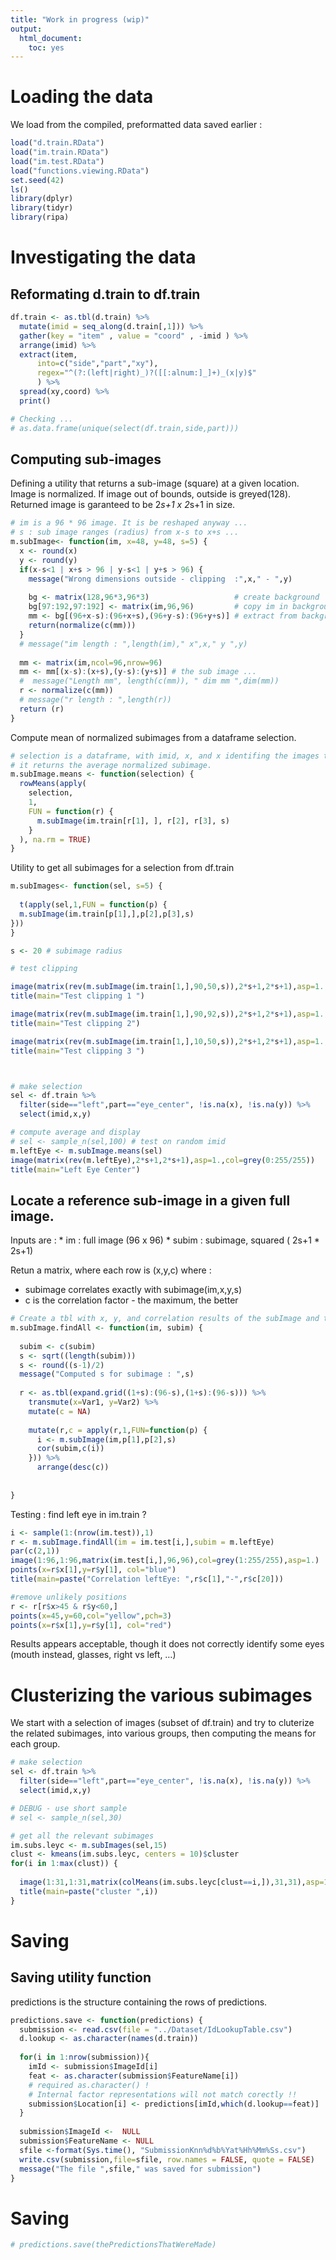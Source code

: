 ```yaml
---
title: "Work in progress (wip)"
output: 
  html_document: 
    toc: yes
---
```



# Loading the data

We load from the compiled, preformatted data saved earlier :

```r
load("d.train.RData")
load("im.train.RData")
load("im.test.RData")
load("functions.viewing.RData")
set.seed(42)
ls()
library(dplyr)
library(tidyr)
library(ripa)
```

# Investigating the data

## Reformating d.train to df.train

```r
df.train <- as.tbl(d.train) %>%
  mutate(imid = seq_along(d.train[,1])) %>%
  gather(key = "item" , value = "coord" , -imid ) %>%
  arrange(imid) %>%
  extract(item,
      into=c("side","part","xy"), 
      regex="^(?:(left|right)_)?([[:alnum:]_]+)_(x|y)$"
      ) %>%
  spread(xy,coord) %>%
  print()

# Checking ...
# as.data.frame(unique(select(df.train,side,part)))


```



## Computing sub-images

Defining a utility that returns a sub-image (square) at a given location. Image is normalized. If image out of bounds, outside is greyed(128). Returned image is garanteed to be 2*s+1 x 2*s+1 in size.

```r

# im is a 96 * 96 image. It is be reshaped anyway ...
# s : sub image ranges (radius) from x-s to x+s ...
m.subImage<- function(im, x=48, y=48, s=5) {
  x <- round(x)
  y <- round(y)
  if(x-s<1 | x+s > 96 | y-s<1 | y+s > 96) { 
    message("Wrong dimensions outside - clipping  :",x," - ",y)
    
    bg <- matrix(128,96*3,96*3)                   # create background
    bg[97:192,97:192] <- matrix(im,96,96)         # copy im in background
    mm <- bg[(96+x-s):(96+x+s),(96+y-s):(96+y+s)] # extract from background
    return(normalize(c(mm)))
  }
  # message("im length : ",length(im)," x",x," y ",y)
 
  mm <- matrix(im,ncol=96,nrow=96)
  mm <- mm[(x-s):(x+s),(y-s):(y+s)] # the sub image ...
  #  message("Length mm", length(c(mm)), " dim mm ",dim(mm))
  r <- normalize(c(mm))
  # message("r length : ",length(r))
  return (r)
}

```

Compute mean of normalized subimages from a dataframe selection.

```r
# selection is a dataframe, with imid, x, and x identifing the images to process
# it returns the average normalized subimage.
m.subImage.means <- function(selection) {
  rowMeans(apply(
    selection,
    1,
    FUN = function(r) {
      m.subImage(im.train[r[1], ], r[2], r[3], s)
    }
  ), na.rm = TRUE)
}

```

Utility to get all subimages for a selection from df.train

```r
m.subImages<- function(sel, s=5) {
  
  t(apply(sel,1,FUN = function(p) {
  m.subImage(im.train[p[1],],p[2],p[3],s)
}))
}
```


```r

s <- 20 # subimage radius

# test clipping

image(matrix(rev(m.subImage(im.train[1,],90,50,s)),2*s+1,2*s+1),asp=1.,col=grey(0:255/255))
title(main="Test clipping 1 ")

image(matrix(rev(m.subImage(im.train[1,],90,92,s)),2*s+1,2*s+1),asp=1.,col=grey(0:255/255))
title(main="Test clipping 2")

image(matrix(rev(m.subImage(im.train[1,],10,50,s)),2*s+1,2*s+1),asp=1.,col=grey(0:255/255))
title(main="Test clipping 3 ")



# make selection
sel <- df.train %>%
  filter(side=="left",part=="eye_center", !is.na(x), !is.na(y)) %>%
  select(imid,x,y) 

# compute average and display
# sel <- sample_n(sel,100) # test on random imid
m.leftEye <- m.subImage.means(sel)
image(matrix(rev(m.leftEye),2*s+1,2*s+1),asp=1.,col=grey(0:255/255))
title(main="Left Eye Center")

```


## Locate a reference sub-image in a given full image.

Inputs are : 
 * im : full image (96 x 96)
 * subim : subimage, squared ( 2s+1 * 2s+1)
 
 Retun a matrix, where each row is  (x,y,c) where :
 
 * subimage correlates exactly with subimage(im,x,y,s)
 * c is the correlation factor - the maximum, the better

```r
# Create a tbl with x, y, and correlation results of the subImage and the image position
m.subImage.findAll <- function(im, subim) {
 
  subim <- c(subim)
  s <- sqrt((length(subim)))
  s <- round((s-1)/2)
  message("Computed s for subimage : ",s)
  
  r <- as.tbl(expand.grid((1+s):(96-s),(1+s):(96-s))) %>%
    transmute(x=Var1, y=Var2) %>%
    mutate(c = NA)
  
    mutate(r,c = apply(r,1,FUN=function(p) {
      i <- m.subImage(im,p[1],p[2],s)
      cor(subim,c(i))
    })) %>%
      arrange(desc(c))
  
  
}

```


Testing : find left eye in im.train ?

```r
i <- sample(1:(nrow(im.test)),1)
r <- m.subImage.findAll(im = im.test[i,],subim = m.leftEye)
par(c(2,1))
image(1:96,1:96,matrix(im.test[i,],96,96),col=grey(1:255/255),asp=1.)
points(x=r$x[1],y=r$y[1], col="blue")
title(main=paste("Correlation leftEye: ",r$c[1],"-",r$c[20]))

#remove unlikely positions
r <- r[r$x>45 & r$y<60,]
points(x=45,y=60,col="yellow",pch=3)
points(x=r$x[1],y=r$y[1], col="red")

```

Results appears acceptable, though it does not correctly identify some eyes (mouth instead, glasses, right vs left, ...)

# Clusterizing the various subimages

We start with a selection of images (subset of df.train) and try to cluterize the related subimages, into various groups, then computing the means for each group.

```r
# make selection
sel <- df.train %>%
  filter(side=="left",part=="eye_center", !is.na(x), !is.na(y)) %>%
  select(imid,x,y) 

# DEBUG - use short sample
# sel <- sample_n(sel,30)

# get all the relevant subimages
im.subs.leyc <- m.subImages(sel,15)
clust <- kmeans(im.subs.leyc, centers = 10)$cluster
for(i in 1:max(clust)) {
  
  image(1:31,1:31,matrix(colMeans(im.subs.leyc[clust==i,]),31,31),asp=1.,col=grey(0:255/255))
  title(main=paste("cluster ",i))
}


```


# Saving 

## Saving utility function
predictions is the structure containing the rows of predictions.

```r
predictions.save <- function(predictions) {
  submission <- read.csv(file = "../Dataset/IdLookupTable.csv")
  d.lookup <- as.character(names(d.train))
  
  for(i in 1:nrow(submission)){
    imId <- submission$ImageId[i]
    feat <- as.character(submission$FeatureName[i]) 
    # required as.character() ! 
    # Internal factor representations will not match corectly !!
    submission$Location[i] <- predictions[imId,which(d.lookup==feat)]
  }
  
  submission$ImageId <-  NULL
  submission$FeatureName <- NULL
  sfile <-format(Sys.time(), "SubmissionKnn%d%b%Yat%Hh%Mm%Ss.csv")
  write.csv(submission,file=sfile, row.names = FALSE, quote = FALSE)
  message("The file ",sfile," was saved for submission")
}
```

# Saving

```r
# predictions.save(thePredictionsThatWereMade)
```